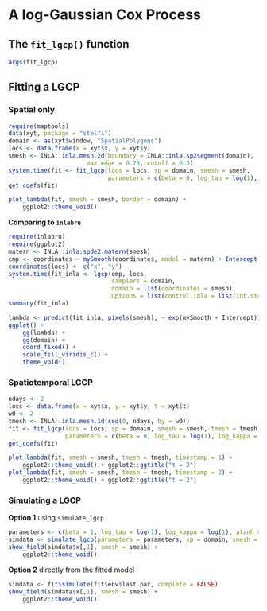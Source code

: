 # A log-Gaussian Cox Process {#lgcp}

## The `fit_lgcp()` function

```r
args(fit_lgcp)
```

## Fitting a LGCP

### Spatial only

```r
require(maptools)
data(xyt, package = "stelfi")
domain <- as(xyt$window, "SpatialPolygons")
locs <- data.frame(x = xyt$x, y = xyt$y)
smesh <- INLA::inla.mesh.2d(boundary = INLA::inla.sp2segment(domain), 
                      max.edge = 0.75, cutoff = 0.3)
system.time(fit <- fit_lgcp(locs = locs, sp = domain, smesh = smesh,
                            parameters = c(beta = 0, log_tau = log(1), log_kappa = log(1))))
get_coefs(fit)
```

```r
plot_lambda(fit, smesh = smesh, border = domain) +
    ggplot2::theme_void()
```

**Comparing to `inlabru`**

```r
require(inlabru)
require(ggplot2)
matern <- INLA::inla.spde2.matern(smesh)
cmp <- coordinates ~ mySmooth(coordinates, model = matern) + Intercept(1)
coordinates(locs) <- c("x", "y")
system.time(fit_inla <- lgcp(cmp, locs,
                             samplers = domain,
                             domain = list(coordinates = smesh),
                             options = list(control.inla = list(int.strategy = "eb"))))
summary(fit_inla)
```

```r
lambda <- predict(fit_inla, pixels(smesh), ~ exp(mySmooth + Intercept))
ggplot() +
    gg(lambda) +
    gg(domain) +
    coord_fixed() +
    scale_fill_viridis_c() +
    theme_void()


```

### Spatiotemporal LGCP

```r
ndays <- 2
locs <- data.frame(x = xyt$x, y = xyt$y, t = xyt$t)
w0 <- 2
tmesh <- INLA::inla.mesh.1d(seq(0, ndays, by = w0))
fit <- fit_lgcp(locs = locs, sp = domain, smesh = smesh, tmesh = tmesh,
                parameters = c(beta = 0, log_tau = log(1), log_kappa = log(1), atanh_rho = 0.2))
get_coefs(fit)
```


```r

plot_lambda(fit, smesh = smesh, tmesh = tmesh, timestamp = 1) +
    ggplot2::theme_void() + ggplot2::ggtitle("t = 2")
plot_lambda(fit, smesh = smesh, tmesh = tmesh, timestamp = 2) +
    ggplot2::theme_void() + ggplot2::ggtitle("t = 2")

```

### Simulating a LGCP

**Option 1** using `simulate_lgcp`

```r
parameters <- c(beta = 1, log_tau = log(1), log_kappa = log(1), atanh_rho = 0.2)
simdata <- simulate_lgcp(parameters = parameters, sp = domain, smesh = smesh, tmesh = tmesh)
show_field(simdata$x[,1], smesh = smesh) +
    ggplot2::theme_void()
```

**Option 2** directly from the fitted model

```r
simdata <- fit$simulate(fit$env$last.par, complete = FALSE)
show_field(simdata$x[,1], smesh = smesh) +
    ggplot2::theme_void()
```